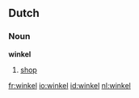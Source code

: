 ==Dutch==
===Noun===
'''winkel''' {{m}}

# [[shop]]

[[fr:winkel]]
[[io:winkel]]
[[id:winkel]]
[[nl:winkel]]